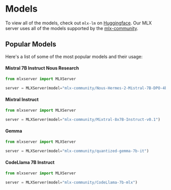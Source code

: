 # Models

To view all of the models, check out `mlx-lm` on [Huggingface](https://huggingface.co/mlx-community). Our MLX server uses all of the models supported by the [mlx-community](https://huggingface.co/mlx-community).

## Popular Models

Here's a list of some of the most popular models and their usage:

#### Mistral 7B Instruct Nous Research

```python copy
from mlxserver import MLXServer

server = MLXServer(model="mlx-community/Nous-Hermes-2-Mistral-7B-DPO-4bit-MLX")
```

#### Mixtral Instruct

```python copy
from mlxserver import MLXServer

server = MLXServer(model="mlx-community/Mixtral-8x7B-Instruct-v0.1")
```

#### Gemma

```python copy
from mlxserver import MLXServer

server = MLXServer(model="mlx-community/quantized-gemma-7b-it")
```

#### CodeLlama 7B Instruct

```python copy
from mlxserver import MLXServer

server = MLXServer(model="mlx-community/CodeLlama-7b-mlx")
```
